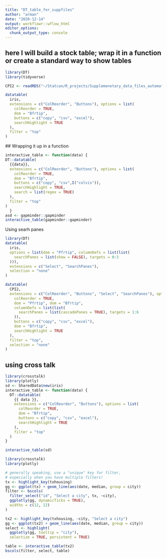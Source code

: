 ```yaml
---
title: "DT_table_for_suppfiles"
author: "arman"
date: "2020-12-14"
output: workflowr::wflow_html
editor_options:
  chunk_output_type: console
---
```


## here I will build a stock table; wrap it in a function or create a standard way to show tables 


```r

library(DT)
library(tidyverse)

CPI2 <- readRDS("~/Statcan/R_projects/Supplemenetary_data_files_automation_v2/output/RDSobjects/CPI2.rds")

datatable(
  iris,
  extensions = c("ColReorder", "Buttons"), options = list(
    colReorder = TRUE,
    dom = "Bfrtip",
    buttons = c("copy", "csv", "excel"),
    searchHighlight = TRUE
  ),
  filter = "top"
)
```


 ## Wrapping it up in a function
 
```r
interactive_table <- function(data) {
DT::datatable(
  {{data}},
  extensions = c("ColReorder", "Buttons"), options = list(
    colReorder = TRUE,
    dom = "Bfrtip",
    buttons = c("copy", "csv",I("colvis")),
    searchHighlight = TRUE,
    search = list(regex = TRUE)
  ),
  filter = "top"
)
  }
asd <- gapminder::gapminder
interactive_table(gapminder::gapminder)
```
 
 
Using searh panes 


```r
library(DT)
datatable(
  iris,
  options = list(dom = "Pfrtip", columnDefs = list(list(
    searchPanes = list(show = FALSE), targets = 0:3
  ))),
  extensions = c("Select", "SearchPanes"),
  selection = "none"
)

datatable(
  CPI2,
  extensions = c("ColReorder", "Buttons", "Select", "SearchPanes"), options = list(
    colReorder = TRUE,
    dom = "Pfrtip", dom = "Bfrtip",
    columnDefs = list(list(
      searchPanes = list(cascadePanes = TRUE), targets = 1:6
    )),
    buttons = c("copy", "csv", "excel"),
    dom = "Bfrtip",
    searchHighlight = TRUE
  ),
  filter = "top",
  selection = "none"
)
```



## using cross talk 

```r
library(crosstalk)
library(plotly)
sd <- SharedData$new(iris)
interactive_table <- function(data) {
  DT::datatable(
    {{ data }},
    extensions = c("ColReorder", "Buttons"), options = list(
      colReorder = TRUE,
      dom = "Bfrtip",
      buttons = c("copy", "csv", "excel"),
      searchHighlight = TRUE
    ),
    filter = "top"
  )
}

interactive_table(sd)

```


```r
library(crosstalk)
library(plotly)

# generally speaking, use a "unique" key for filter, 
# especially when you have multiple filters!
tx <- highlight_key(txhousing)
gg <- ggplot(tx) + geom_line(aes(date, median, group = city))
filter <- bscols(
  filter_select("id", "Select a city", tx, ~city),
  ggplotly(gg, dynamicTicks = TRUE),
  widths = c(12, 12)
)

tx2 <- highlight_key(txhousing, ~city, "Select a city")
gg <- ggplot(tx2) + geom_line(aes(date, median, group = city))
select <- highlight(
  ggplotly(gg, tooltip = "city"), 
  selectize = TRUE, persistent = TRUE)

table <- interactive_table(tx2)
bscols(filter, select, table)
```

